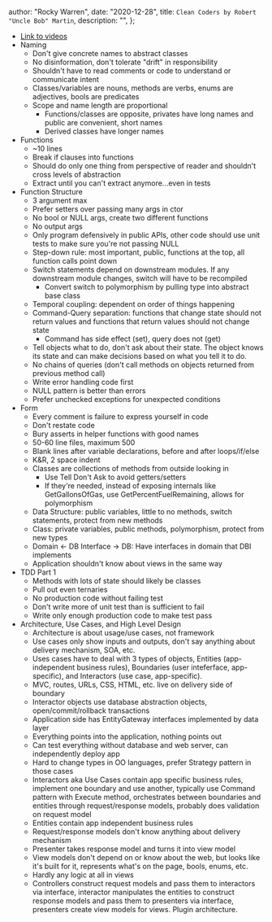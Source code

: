 
  author: "Rocky Warren",
  date: "2020-12-28",
  title: `Clean Coders by Robert "Uncle Bob" Martin`,
  description: "",
};


- [Link to videos](https://cleancoders.com/)
- Naming
  - Don't give concrete names to abstract classes
  - No disinformation, don't tolerate "drift" in responsibility
  - Shouldn't have to read comments or code to understand or communicate intent
  - Classes/variables are nouns, methods are verbs, enums are adjectives, bools are predicates
  - Scope and name length are proportional
    - Functions/classes are opposite, privates have long names and public are convenient, short names
    - Derived classes have longer names
- Functions
  - ~10 lines
  - Break if clauses into functions
  - Should do only one thing from perspective of reader and shouldn't cross levels of abstraction
  - Extract until you can't extract anymore...even in tests
- Function Structure
  - 3 argument max
  - Prefer setters over passing many args in ctor
  - No bool or NULL args, create two different functions
  - No output args
  - Only program defensively in public APIs, other code should use unit tests to make sure you're not passing NULL
  - Step-down rule: most important, public, functions at the top, all function calls point down
  - Switch statements depend on downstream modules. If any downstream module changes, switch will have to be recompiled
    - Convert switch to polymorphism by pulling type into abstract base class
  - Temporal coupling: dependent on order of things happening
  - Command-Query separation: functions that change state should not return values and functions that return values should not change state
    - Command has side effect (set), query does not (get)
  - Tell objects what to do, don't ask about their state. The object knows its state and can make decisions based on what you tell it to do.
  - No chains of queries (don't call methods on objects returned from previous method call)
  - Write error handling code first
  - NULL pattern is better than errors
  - Prefer unchecked exceptions for unexpected conditions
- Form
  - Every comment is failure to express yourself in code
  - Don't restate code
  - Bury asserts in helper functions with good names
  - 50-60 line files, maximum 500
  - Blank lines after variable declarations, before and after loops/if/else
  - K&R, 2 space indent
  - Classes are collections of methods from outside looking in
    - Use Tell Don't Ask to avoid getters/setters
    - If they're needed, instead of exposing internals like GetGallonsOfGas, use GetPercentFuelRemaining, allows for polymorphism
  - Data Structure: public variables, little to no methods, switch statements, protect from new methods
  - Class: private variables, public methods, polymorphism, protect from new types
  - Domain \<- DB Interface -\> DB: Have interfaces in domain that DBI implements
  - Application shouldn't know about views in the same way
- TDD Part 1
  - Methods with lots of state should likely be classes
  - Pull out even ternaries
  - No production code without failing test
  - Don't write more of unit test than is sufficient to fail
  - Write only enough production code to make test pass
- Architecture, Use Cases, and High Level Design
  - Architecture is about usage/use cases, not framework
  - Use cases only show inputs and outputs, don't say anything about delivery mechanism, SOA, etc.
  - Uses cases have to deal with 3 types of objects, Entities (app-independent business rules), Boundaries (user inteferface, app-specific), and Interactors (use case, app-specific).
  - MVC, routes, URLs, CSS, HTML, etc. live on delivery side of boundary
  - Interactor objects use database abstraction objects, open/commit/rollback transactions
  - Application side has EntityGateway interfaces implemented by data layer
  - Everything points into the application, nothing points out
  - Can test everything without database and web server, can independently deploy app
  - Hard to change types in OO languages, prefer Strategy pattern in those cases
  - Interactors aka Use Cases contain app specific business rules, implement one boundary and use another, typically use Command pattern with Execute method, orchestrates between boundaries and entities through request/response models, probably does validation on request model
  - Entities contain app independent business rules
  - Request/response models don't know anything about delivery mechanism
  - Presenter takes response model and turns it into view model
  - View models don't depend on or know about the web, but looks like it's built for it, represents what's on the page, bools, enums, etc.
  - Hardly any logic at all in views
  - Controllers construct request models and pass them to interactors via interface, interactor manipulates the entities to construct response models and pass them to presenters via interface, presenters create view models for views. Plugin architecture.
